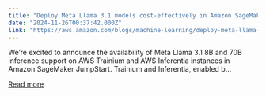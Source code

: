 ```yaml
---
title: "Deploy Meta Llama 3.1 models cost-effectively in Amazon SageMaker JumpStart with AWS Inferentia and AWS Trainium"
date: "2024-11-26T00:37:42.000Z"
link: "https://aws.amazon.com/blogs/machine-learning/deploy-meta-llama-3-1-models-cost-effectively-in-amazon-sagemaker-jumpstart-with-aws-inferentia-and-aws-trainium/"
---
```


We’re excited to announce the availability of Meta Llama 3.1 8B and 70B inference support on AWS Trainium and AWS Inferentia instances in Amazon SageMaker JumpStart. Trainium and Inferentia, enabled b...

[Read more](https://aws.amazon.com/blogs/machine-learning/deploy-meta-llama-3-1-models-cost-effectively-in-amazon-sagemaker-jumpstart-with-aws-inferentia-and-aws-trainium/)
